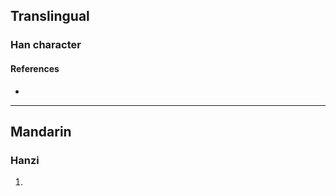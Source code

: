 {{character info/new}}
==Translingual==

===Han character===
{{Han char|rn=85|rad=水|as=15|sn=18|four=35186|canj=ENLC|ids=⿰氵隤}}

====References====
* {{Han ref|kx=0658.040|dkj=18561|hdz=31774.090|uh=6FFB|ud=28667|bh=EFF4|bd=61428}}

----

==Mandarin==

===Hanzi===
{{cmn-hanzi|pin=[[duì]] ([[dui4]]), [[wěi]] ([[wei3]])|wg=tui<sup>4</sup>, wei<sup>3</sup>}}

# {{defn|lang=cmn|sort=水15}}